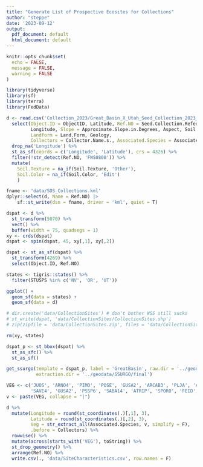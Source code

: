 ```yaml
---
title: "Generate List of Prospective Ecosites for Collections"
author: "steppe"
date: '2023-09-12'
output:
  pdf_document: default
  html_document: default
---
```


```r
knitr::opts_chunk$set(
  echo = FALSE,  
  message = FALSE, 
  warning = FALSE 
)
```

```r
library(tidyverse)
library(sf)
library(terra)
library(FedData)
```

```r

d <- read.csv('Collection_2023/Great_Basin_X_Utah_Seed_Collection_2023_0.csv') %>% 
  select(Object.ID = ObjectID, Latitude, Ref.NO = Seed.Collection.Reference.Number,
         Longitude, Slope = Approximate.Slope.in.Degrees, Aspect, Soil.Texture, Soil.Color = SOIL_COLOR, 
         Landform = Land.Form, Geology,
         Collectors = Collector.Name.s., Associated.Species = Associated.Species.List) %>% 
  drop_na('Longitude') %>% 
  st_as_sf(coords = c('Longitude', 'Latitude'), crs = 4326) %>% 
  filter(!str_detect(Ref.NO, 'FWS0800')) %>% 
  mutate(
    Soil.Texture = na_if(Soil.Texture, 'Other'),
    Soil.Color = na_if(Soil.Color, 'Edit')
    )

```


```r

fname <- 'data/SOS_Collections.kml'
dplyr::select(d, Name = Ref.NO) |>
    sf::st_write(dsn = fname, driver = 'kml', quiet = T)
```

```r
dspat <- d %>% 
  st_transform(5070) %>% 
  vect() %>% 
  buffer(width = 75, quadsegs = 1) 
xy <- crds(dspat)
dspat <- spin(dspat, 45, xy[,1], xy[,2])

dspat <- st_as_sf(dspat) %>% 
  st_transform(4269) %>% 
  select(Object.ID, Ref.NO)

states <- tigris::states() %>% 
  filter(STUSPS %in% c('NV', 'OR', 'UT'))

ggplot() +
  geom_sf(data = states) +
  geom_sf(data = d)

# dir.create('data/CollectionSites') # don't bother WSS still sucks
# st_write(dspat, 'data/CollectionSites/CollectionSites.shp')
# zip(zipfile = 'data/CollectionSites.zip', files = 'data/CollectionSites')

rm(xy, states)
```

```r

dspat_p <- st_bbox(dspat) %>%  
  st_as_sfc() %>%  
  st_as_sf() 

get_ssurgo(template = dspat_p, label = 'GreatBasin', raw.dir = '../geodata/SSURGO/raw',
           extraction.dir = '../geodata/SSURGO/final')

```

```r
VEG <- c('JUOS', 'ARNO4', 'PIMO', 'POSE', 'GUSA2', 'ARCAB3', 'PLJA', 'ACHY', 'ELEL5', 'HECO26', 
         'SAVE4', 'GUSA2', 'PSSP6', 'SABA14', 'ATRIP', 'SPORO', 'FEID', 'KOMA', 'ACTH7', 'LECI4' )
v <- paste(VEG, collapse = "|")

d %>% 
  mutate(Longitude = round(st_coordinates(.)[,1], 3), 
         Latitude = round(st_coordinates(.)[,2], 3),
         Veg = str_extract_all(Associated.Species, v, simplify = F),
         .before = Collectors) %>% 
  rowwise() %>% 
  mutate(across(starts_with('VEG'), toString)) %>% 
  st_drop_geometry() %>% 
  arrange(Ref.NO) %>% 
  write.csv(., 'data/SiteCharacteristics.csv', row.names = F)
  

```

